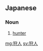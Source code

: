 ==Japanese==
{{ja-kanjitab|sort=かりゅうど}}

===Noun===
{{ja-noun|かりゅうど}}

# [[hunter]]

[[mg:狩人]]
[[sv:狩人]]